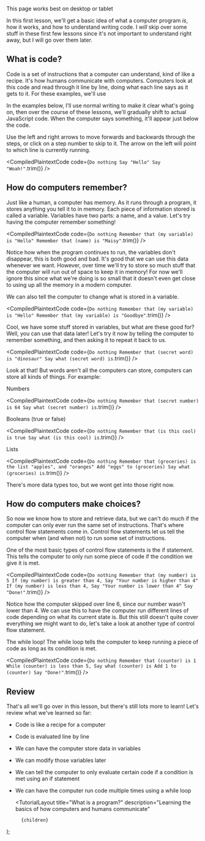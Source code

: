 
<br />

<Alert>This page works best on desktop or tablet</Alert>

In this first lesson, we'll get a basic idea of what a computer program _is_, how it works, and how to understand writing code. I _will_ skip over some stuff in these first few lessons since it's not important to understand right away, but I will go over them later.

## What is code?

Code is a set of instructions that a computer can understand, kind of like a recipe. It's how humans communicate with computers. Computers look at this code and read through it line by line, doing what each line says as it gets to it. For these examples, we'll use

In the examples below, I'll use normal writing to make it clear what's going on, then over the course of these lessons, we'll gradually shift to actual JavaScript code. When the computer says something, it'll appear just below the code.

Use the left and right arrows to move forwards and backwards through the steps, or click on a step number to skip to it. The arrow on the left will point to which line is currently running.

<CompiledPlaintextCode
	code={`
Do nothing
Say "Hello"
Say "Woah!"
`.trim()}
/>

## How do computers remember?

Just like a human, a computer has memory. As it runs through a program, it stores anything you tell it to in memory. Each piece of information stored is called a <FancyText>variable</FancyText>. Variables have two parts: a name, and a value. Let's try having the computer remember something!

<CompiledPlaintextCode
	code={`
Do nothing
Remember that (my variable) is "Hello"
Remember that (name) is "Maisy"
`.trim()}
/>

Notice how when the program continues to run, the variables don't disappear, this is both good and bad. It's good that we can use this data whenever we want. However, over time we'll try to store so much stuff that the computer will run out of space to keep it in memory! For now we'll ignore this since what we're doing is so small that it doesn't even get close to using up all the memory in a modern computer.

We can also tell the computer to change what is stored in a variable.

<CompiledPlaintextCode
	code={`
Do nothing
Remember that (my variable) is "Hello"
Remember that (my variable) is "Goodbye"
`.trim()}
/>

Cool, we have some stuff stored in variables, but what are these good for? Well, you can use that data later! Let's try it now by telling the computer to remember something, and then asking it to repeat it back to us.

<CompiledPlaintextCode
	code={`
Do nothing
Remember that (secret word) is "dinosaur"
Say what (secret word) is
`.trim()}
/>

Look at that! But words aren't all the computers can store, computers can store all kinds of things. For example:

Numbers

<CompiledPlaintextCode
	code={`
Do nothing
Remember that (secret number) is 64
Say what (secret number) is
`.trim()}
/>

Booleans (true or false)

<CompiledPlaintextCode
	code={`
Do nothing
Remember that (is this cool) is true
Say what (is this cool) is
`.trim()}
/>

Lists

<CompiledPlaintextCode
	code={`
Do nothing
Remember that (groceries) is the list "apples", and "oranges"
Add "eggs" to (groceries)
Say what (groceries) is
`.trim()}
/>

There's more data types too, but we wont get into those right now.

## How do computers make choices?

So now we know how to store and retrieve data, but we can't do much if the computer can only ever run the same set of instructions. That's where <FancyText>control flow statements</FancyText> come in. Control flow statements let us tell the computer when (and when not) to run some set of instructions.

One of the most basic types of control flow statements is the <FancyText>if statement</FancyText>. This tells the computer to only run some piece of code if the condition we give it is met.

<CompiledPlaintextCode
	code={`
Do nothing
Remember that (my number) is 5
If (my number) is greater than 4,
  Say "Your number is higher than 4"
If (my number) is less than 4,
  Say "Your number is lower than 4"
Say "Done!"
`.trim()}
/>

Notice how the computer skipped over line 6, since our number wasn't lower than 4. We can use this to have the computer run different lines of code depending on what its current <FancyText>state</FancyText> is. But this still doesn't quite cover everything we might want to do, let's take a look at another type of control flow statement.

The <FancyText>while loop</FancyText>! The while loop tells the computer to keep running a piece of code as long as its condition is met.

<CompiledPlaintextCode
	code={`
Do nothing
Remember that (counter) is 1
While (counter) is less than 5,
  Say what (counter) is
  Add 1 to (counter)
Say "Done!"
`.trim()}
/>

## Review

That's all we'll go over in this lesson, but there's still lots more to learn! Let's review what we've learned so far:

- Code is like a recipe for a computer
- Code is evaluated line by line
- We can have the computer store data in <FancyText>variables</FancyText>
- We can modify those variables later
- We can tell the computer to only evaluate certain code if a condition is met using an <FancyText>if statement</FancyText>
- We can have the computer run code multiple times using a <FancyText>while loop</FancyText>

	<TutorialLayout
		title="What is a program?"
		description="Learning the basics of how computers and humans communicate"
	>
		{children}
	</TutorialLayout>
);
